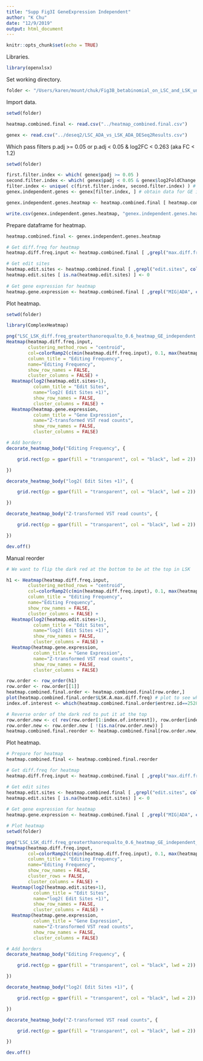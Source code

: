 ```yaml
---
title: "Supp Fig3I GeneExpression Independent"
author: "K Chu"
date: "12/9/2019"
output: html_document
---
```


```r
knitr::opts_chunk$set(echo = TRUE)
```

Libraries.

```r
library(openxlsx)
```

Set working directory.

```r
folder <- "/Users/karen/mount/chuk/Fig3B_betabinomial_on_LSC_and_LSK_unique_targets/Supp_Fig3I_GeneExpression_independent/"
```

Import data.

```r
setwd(folder)

heatmap.combined.final <- read.csv("../heatmap_combined.final.csv")

genex <- read.csv("../deseq2/LSC_ADA_vs_LSK_ADA_DESeq2Results.csv")
```

Which pass filters
p.adj >= 0.05 or p.adj < 0.05 & log2FC < 0.263 (aka FC < 1.2)

```r
setwd(folder)

first.filter.index <- which( genex$padj >= 0.05 )
second.filter.index <- which( genex$padj < 0.05 & genex$log2FoldChange < 0.263 )
filter.index <- unique( c(first.filter.index, second.filter.index) ) # combine indices of both filters
genex.independent.genes <- genex[filter.index, ] # obtain data for GE independent genes

genex.independent.genes.heatmap <- heatmap.combined.final [ heatmap.combined.final$entrez.id %in% genex.independent.genes$entrez.id, ] # subset heatmap for GE independent

write.csv(genex.independent.genes.heatmap, "genex.independent.genes.heatmap.csv", row.names = FALSE)
```

Prepare dataframe for heatmap.

```r
heatmap.combined.final <- genex.independent.genes.heatmap

# Get diff.freq for heatmap
heatmap.diff.freq.input <- heatmap.combined.final [ ,grepl("max.diff.freq", colnames(heatmap.combined.final))]

# Get edit sites
heatmap.edit.sites <- heatmap.combined.final [ ,grepl("edit.sites", colnames(heatmap.combined.final))]
heatmap.edit.sites [ is.na(heatmap.edit.sites) ] <- 0
  
# Get gene expression for heatmap
heatmap.gene.expression <- heatmap.combined.final [ ,grepl("MIG|ADA", colnames(heatmap.combined.final))]
```

Plot heatmap.

```r
setwd(folder)

library(ComplexHeatmap)

png("LSC_LSK_diff.freq_greaterthanorequalto_0.6_heatmap_GE_independent.png", 1000, 800)
Heatmap(heatmap.diff.freq.input,
        clustering_method_rows = "centroid",
        col=colorRamp2(c(min(heatmap.diff.freq.input), 0.1, max(heatmap.diff.freq.input)), c("blue", "white", "red")),
        column_title = "Editing Frequency",
        name="Editing Frequency",
        show_row_names = FALSE,
        cluster_columns = FALSE) +
  Heatmap(log2(heatmap.edit.sites+1),
          column_title = "Edit Sites",
          name="log2( Edit Sites +1)",
          show_row_names = FALSE,
          cluster_columns = FALSE) +
  Heatmap(heatmap.gene.expression,
          column_title = "Gene Expression",
          name="Z-transformed VST read counts",
          show_row_names = FALSE,
          cluster_columns = FALSE) 

# Add borders
decorate_heatmap_body("Editing Frequency", {

    grid.rect(gp = gpar(fill = "transparent", col = "black", lwd = 2))

})

decorate_heatmap_body("log2( Edit Sites +1)", {

    grid.rect(gp = gpar(fill = "transparent", col = "black", lwd = 2))

})

decorate_heatmap_body("Z-transformed VST read counts", {

    grid.rect(gp = gpar(fill = "transparent", col = "black", lwd = 2))

})

dev.off()
```

Manual reorder

```r
# We want to flip the dark red at the bottom to be at the top in LSK

h1 <- Heatmap(heatmap.diff.freq.input,
        clustering_method_rows = "centroid",
        col=colorRamp2(c(min(heatmap.diff.freq.input), 0.1, max(heatmap.diff.freq.input)), c("blue", "white", "red")),
        column_title = "Editing Frequency",
        name="Editing Frequency",
        show_row_names = FALSE,
        cluster_columns = FALSE) +
  Heatmap(log2(heatmap.edit.sites+1),
          column_title = "Edit Sites",
          name="log2( Edit Sites +1)",
          show_row_names = FALSE,
          cluster_columns = FALSE) +
  Heatmap(heatmap.gene.expression,
          column_title = "Gene Expression",
          name="Z-transformed VST read counts",
          show_row_names = FALSE,
          cluster_columns = FALSE) 

row.order <- row_order(h1)
row.order <- row.order[[1]]
heatmap.combined.final.order <- heatmap.combined.final[row.order,]
plot(heatmap.combined.final.order$LSK.A.max.diff.freq) # plot to see where the diff.freq dips
index.of.interest <- which(heatmap.combined.final.order$entrez.id==252875)

# Reverse order of the dark red to put it at the top
row.order.new <- c( rev(row.order[1:index.of.interest]), row.order[index.of.interest+1:length(row.order)] )
row.order.new <- row.order.new [ !(is.na(row.order.new)) ]
heatmap.combined.final.reorder <- heatmap.combined.final[row.order.new,]
```

Plot heatmap.

```r
# Prepare for heatmap
heatmap.combined.final <- heatmap.combined.final.reorder

# Get diff.freq for heatmap
heatmap.diff.freq.input <- heatmap.combined.final [ ,grepl("max.diff.freq", colnames(heatmap.combined.final))]

# Get edit sites
heatmap.edit.sites <- heatmap.combined.final [ ,grepl("edit.sites", colnames(heatmap.combined.final))]
heatmap.edit.sites [ is.na(heatmap.edit.sites) ] <- 0
  
# Get gene expression for heatmap
heatmap.gene.expression <- heatmap.combined.final [ ,grepl("MIG|ADA", colnames(heatmap.combined.final))]

# Plot heatmap
setwd(folder)

png("LSC_LSK_diff.freq_greaterthanorequalto_0.6_heatmap_GE_independent_manual_reorder.png", 1000, 800)
Heatmap(heatmap.diff.freq.input,
        col=colorRamp2(c(min(heatmap.diff.freq.input), 0.1, max(heatmap.diff.freq.input)), c("blue", "white", "red")),
        column_title = "Editing Frequency",
        name="Editing Frequency",
        show_row_names = FALSE,
        cluster_rows = FALSE,
        cluster_columns = FALSE) +
  Heatmap(log2(heatmap.edit.sites+1),
          column_title = "Edit Sites",
          name="log2( Edit Sites +1)",
          show_row_names = FALSE,
          cluster_columns = FALSE) +
  Heatmap(heatmap.gene.expression,
          column_title = "Gene Expression",
          name="Z-transformed VST read counts",
          show_row_names = FALSE,
          cluster_columns = FALSE) 

# Add borders
decorate_heatmap_body("Editing Frequency", {

    grid.rect(gp = gpar(fill = "transparent", col = "black", lwd = 2))

})

decorate_heatmap_body("log2( Edit Sites +1)", {

    grid.rect(gp = gpar(fill = "transparent", col = "black", lwd = 2))

})

decorate_heatmap_body("Z-transformed VST read counts", {

    grid.rect(gp = gpar(fill = "transparent", col = "black", lwd = 2))

})

dev.off()
```






